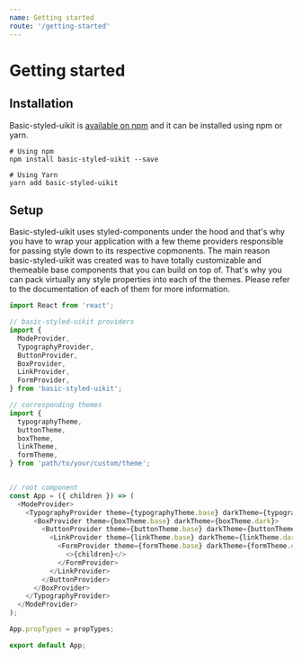 ```yaml
---
name: Getting started
route: '/getting-started'
---
```


# Getting started

## Installation

Basic-styled-uikit is [available on npm](https://www.npmjs.com/package/basic-styled-uikit) and it can be installed using npm or yarn.

```
# Using npm
npm install basic-styled-uikit --save

# Using Yarn
yarn add basic-styled-uikit
```



## Setup

Basic-styled-uikit uses styled-components under the hood and that's why you have to wrap your application with a few theme providers responsible for passing style down to its respective copmonents. The main reason basic-styled-uikit was created was to have totally customizable and themeable base components that you can build on top of. That's why you can pack virtually any style properties into each of the themes. Please refer to the documentation of each of them for more information.

```js
import React from 'react';

// basic-styled-uikit providers
import {
  ModeProvider,
  TypographyProvider,
  ButtonProvider,
  BoxProvider,
  LinkProvider,
  FormProvider,
} from 'basic-styled-uikit';

// corresponding themes
import {
  typographyTheme,
  buttonTheme,
  boxTheme,
  linkTheme,
  formTheme,
} from 'path/to/your/custom/theme';


// root component
const App = ({ children }) => (
  <ModeProvider>
    <TypographyProvider theme={typographyTheme.base} darkTheme={typographyTheme.dark}>
      <BoxProvider theme={boxTheme.base} darkTheme={boxTheme.dark}>
        <ButtonProvider theme={buttonTheme.base} darkTheme={buttonTheme.dark}>
          <LinkProvider theme={linkTheme.base} darkTheme={linkTheme.dark}>
            <FormProvider theme={formTheme.base} darkTheme={formTheme.dark}>
              <>{children}</>
            </FormProvider>
          </LinkProvider>
        </ButtonProvider>
      </BoxProvider>
    </TypographyProvider>
  </ModeProvider>
);

App.propTypes = propTypes;

export default App;
```